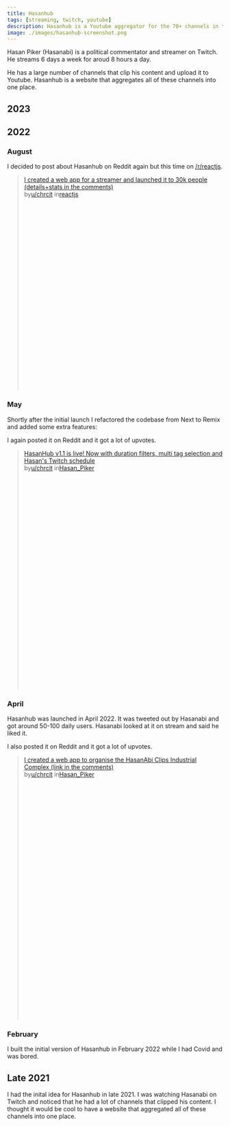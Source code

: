 ```yaml
---
title: Hasanhub
tags: [streaming, twitch, youtube]
description: Hasanhub is a Youtube aggregator for the 70+ channels in the Hasanabi Clips Industrial Complex.
image: ./images/hasanhub-screenshot.png
---
```



Hasan Piker (Hasanabi) is a political commentator and streamer on Twitch.
He streams 6 days a week for aroud 8 hours a day.

He has a large number of channels that clip his content and upload it to Youtube. Hasanhub is a website that aggregates all of these channels into one place.

## 2023

## 2022

### August

I decided to post about Hasanhub on Reddit again but this time on <a href="https://reddit.com/r/reactjs"> /r/reactjs</a>.

<blockquote
  class="reddit-embed-bq"
  style="min-height:500px"
  data-embed-height="240"
>
  <a href="https://www.reddit.com/r/reactjs/comments/wpw90c/i_created_a_web_app_for_a_streamer_and_launched/">
    I created a web app for a streamer and launched it to 30k people
    (details+stats in the comments)
  </a>
  <br /> by<a href="https://www.reddit.com/user/chrcit/">u/chrcit</a> in<a href="https://www.reddit.com/r/reactjs/">reactjs</a>
</blockquote>

### May

Shortly after the initial launch I refactored the codebase from Next to Remix and added some extra features:

<Tweet id="https://x.com/chrcit/status/1526616860384444417?s=20" />

I again posted it on Reddit and it got a lot of upvotes.

<blockquote
  class="reddit-embed-bq"
  style="min-height:560px"
  data-embed-height="560"
>
  <a href="https://www.reddit.com/r/Hasan_Piker/comments/urrlgz/hasanhub_v11_is_live_now_with_duration_filters/">
    HasanHub v1.1 is live! Now with duration filters, multi tag selection and
    Hasan's Twitch schedule
  </a>
  <br /> by<a href="https://www.reddit.com/user/chrcit/">u/chrcit</a> in<a href="https://www.reddit.com/r/Hasan_Piker/">Hasan_Piker</a>
</blockquote>

### April

Hasanhub was launched in April 2022. It was tweeted out by Hasanabi and got around 50-100 daily users. Hasanabi looked at it on stream and said he liked it.

<Tweet id="https://x.com/chrcit/status/1519797007904346115" />

I also posted it on Reddit and it got a lot of upvotes.

<blockquote
  class="reddit-embed-bq"
  style="min-height:616px"
  data-embed-height="616"
>
  <a href="https://www.reddit.com/r/Hasan_Piker/comments/udw724/i_created_a_web_app_to_organise_the_hasanabi/">
    I created a web app to organise the HasanAbi Clips Industrial Complex (link
    in the comments)
  </a>
  <br /> by<a href="https://www.reddit.com/user/chrcit/">u/chrcit</a> in<a href="https://www.reddit.com/r/Hasan_Piker/">Hasan_Piker</a>
</blockquote>

### February

I built the initial version of Hasanhub in February 2022 while I had Covid and was bored.

## Late 2021

I had the inital idea for Hasanhub in late 2021. I was watching Hasanabi on Twitch and noticed that he had a lot of channels that clipped his content. I thought it would be cool to have a website that aggregated all of these channels into one place.

<script async src="https://platform.twitter.com/widgets.js"></script>

<script
  async
  src="https://embed.reddit.com/widgets.js"
  charset="UTF-8"
></script>
